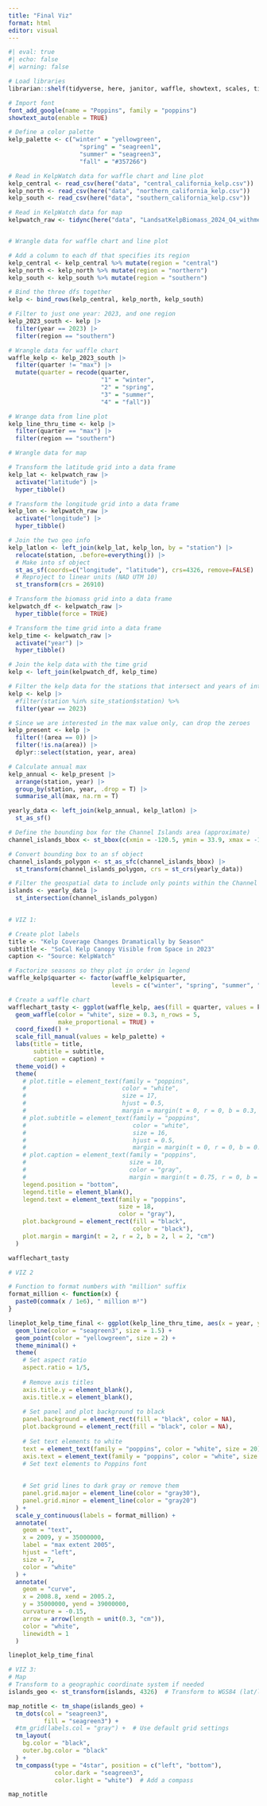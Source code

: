```yaml
---
title: "Final Viz"
format: html
editor: visual
---
```


```r
#| eval: true
#| echo: false
#| warning: false

# Load libraries
librarian::shelf(tidyverse, here, janitor, waffle, showtext, scales, tidync, sf, terra, tmap, tmaptools)

# Import font
font_add_google(name = "Poppins", family = "poppins")
showtext_auto(enable = TRUE)

# Define a color palette
kelp_palette <- c("winter" = "yellowgreen", 
                    "spring" = "seagreen1", 
                    "summer" = "seagreen3", 
                    "fall" = "#357266")

# Read in KelpWatch data for waffle chart and line plot
kelp_central <- read_csv(here("data", "central_california_kelp.csv"))
kelp_north <- read_csv(here("data", "northern_california_kelp.csv"))
kelp_south <- read_csv(here("data", "southern_california_kelp.csv"))

# Read in KelpWatch data for map
kelpwatch_raw <- tidync(here("data", "LandsatKelpBiomass_2024_Q4_withmetadata.nc"))


# Wrangle data for waffle chart and line plot

# Add a column to each df that specifies its region
kelp_central <- kelp_central %>% mutate(region = "central")
kelp_north <- kelp_north %>% mutate(region = "northern")
kelp_south <- kelp_south %>% mutate(region = "southern")

# Bind the three dfs together
kelp <- bind_rows(kelp_central, kelp_north, kelp_south)

# Filter to just one year: 2023, and one region
kelp_2023_south <- kelp |>
  filter(year == 2023) |>
  filter(region == "southern")

# Wrangle data for waffle chart
waffle_kelp <- kelp_2023_south |>
  filter(quarter != "max") |> 
  mutate(quarter = recode(quarter,
                          "1" = "winter",
                          "2" = "spring",
                          "3" = "summer",
                          "4" = "fall"))

# Wrange data from line plot 
kelp_line_thru_time <- kelp |>
  filter(quarter == "max") |>
  filter(region == "southern")

# Wrangle data for map

# Transform the latitude grid into a data frame
kelp_lat <- kelpwatch_raw |> 
  activate("latitude") |> 
  hyper_tibble()

# Transform the longitude grid into a data frame
kelp_lon <- kelpwatch_raw |> 
  activate("longitude") |> 
  hyper_tibble()

# Join the two geo info
kelp_latlon <- left_join(kelp_lat, kelp_lon, by = "station") |> 
  relocate(station, .before=everything()) |> 
  # Make into sf object
  st_as_sf(coords=c("longitude", "latitude"), crs=4326, remove=FALSE) |> 
  # Reproject to linear units (NAD UTM 10)
  st_transform(crs = 26910)

# Transform the biomass grid into a data frame
kelpwatch_df <- kelpwatch_raw |> 
  hyper_tibble(force = TRUE)

# Transform the time grid into a data frame
kelp_time <- kelpwatch_raw |>  
  activate("year") |>  
  hyper_tibble()

# Join the kelp data with the time grid
kelp <- left_join(kelpwatch_df, kelp_time)

# Filter the kelp data for the stations that intersect and years of interest
kelp <- kelp |> 
  #filter(station %in% site_station$station) %>% 
  filter(year == 2023)

# Since we are interested in the max value only, can drop the zeroes 
kelp_present <- kelp |> 
  filter(!(area == 0)) |>  
  filter(!is.na(area)) |>  
  dplyr::select(station, year, area)

# Calculate annual max
kelp_annual <- kelp_present |> 
  arrange(station, year) |> 
  group_by(station, year, .drop = T) |> 
  summarise_all(max, na.rm = T) 

yearly_data <- left_join(kelp_annual, kelp_latlon) |> 
  st_as_sf()

# Define the bounding box for the Channel Islands area (approximate)
channel_islands_bbox <- st_bbox(c(xmin = -120.5, ymin = 33.9, xmax = -119.5, ymax = 34.1), crs = st_crs(4326))

# Convert bounding box to an sf object
channel_islands_polygon <- st_as_sfc(channel_islands_bbox) |>
  st_transform(channel_islands_polygon, crs = st_crs(yearly_data))

# Filter the geospatial data to include only points within the Channel Islands area
islands <- yearly_data |> 
  st_intersection(channel_islands_polygon)
  

```

```r
# VIZ 1:

# Create plot labels
title <- "Kelp Coverage Changes Dramatically by Season"
subtitle <- "SoCal Kelp Canopy Visible from Space in 2023"
caption <- "Source: KelpWatch"

# Factorize seasons so they plot in order in legend
waffle_kelp$quarter <- factor(waffle_kelp$quarter, 
                             levels = c("winter", "spring", "summer", "fall"))

# Create a waffle chart
wafflechart_tasty <- ggplot(waffle_kelp, aes(fill = quarter, values = kelp_area_m2)) +
  geom_waffle(color = "white", size = 0.3, n_rows = 5,
              make_proportional = TRUE) +
  coord_fixed() +
  scale_fill_manual(values = kelp_palette) +
  labs(title = title,
       subtitle = subtitle,
       caption = caption) +
  theme_void() +
  theme(
    # plot.title = element_text(family = "poppins",
    #                           color = "white",
    #                           size = 17, 
    #                           hjust = 0.5,
    #                           margin = margin(t = 0, r = 0, b = 0.3, l = 0, "cm")),
    # plot.subtitle = element_text(family = "poppins",
    #                              color = "white",
    #                              size = 16,
    #                              hjust = 0.5,
    #                              margin = margin(t = 0, r = 0, b = 0.5, l = 0, "cm")),
    # plot.caption = element_text(family = "poppins",
    #                             size = 10,
    #                             color = "gray", 
    #                             margin = margin(t = 0.75, r = 0, b = 0, l = 0, "cm")),
    legend.position = "bottom",
    legend.title = element_blank(),
    legend.text = element_text(family = "poppins",
                               size = 18,
                               color = "gray"),
    plot.background = element_rect(fill = "black", 
                                   color = "black"),
    plot.margin = margin(t = 2, r = 2, b = 2, l = 2, "cm")
  )

wafflechart_tasty
```


```r
# VIZ 2

# Function to format numbers with "million" suffix
format_million <- function(x) {
  paste0(comma(x / 1e6), " million m²")
}

lineplot_kelp_time_final <- ggplot(kelp_line_thru_time, aes(x = year, y = kelp_area_m2)) +
  geom_line(color = "seagreen3", size = 1.5) + 
  geom_point(color = "yellowgreen", size = 2) +
  theme_minimal() +
  theme(
    # Set aspect ratio
    aspect.ratio = 1/5,
    
    # Remove axis titles
    axis.title.y = element_blank(),
    axis.title.x = element_blank(),
    
    # Set panel and plot background to black
    panel.background = element_rect(fill = "black", color = NA),
    plot.background = element_rect(fill = "black", color = NA),
    
    # Set text elements to white
    text = element_text(family = "poppins", color = "white", size = 20),
    axis.text = element_text(family = "poppins", color = "white", size = 20),
    # Set text elements to Poppins font
    
    
    # Set grid lines to dark gray or remove them
    panel.grid.major = element_line(color = "gray30"),
    panel.grid.minor = element_line(color = "gray20")
  ) +
  scale_y_continuous(labels = format_million) +
  annotate(
    geom = "text",
    x = 2009, y = 35000000,
    label = "max extent 2005",
    hjust = "left",
    size = 7,
    color = "white"
  ) +
  annotate(
    geom = "curve",
    x = 2008.8, xend = 2005.2,
    y = 35000000, yend = 39000000,
    curvature = -0.15,
    arrow = arrow(length = unit(0.3, "cm")),
    color = "white",
    linewidth = 1
  )

lineplot_kelp_time_final
```


```r
# VIZ 3:
# Map
# Transform to a geographic coordinate system if needed
islands_geo <- st_transform(islands, 4326)  # Transform to WGS84 (lat/long)

map_notitle <- tm_shape(islands_geo) +
  tm_dots(col = "seagreen3",
          fill = "seagreen3") +
  #tm_grid(labels.col = "gray") +  # Use default grid settings
  tm_layout(
    bg.color = "black",
    outer.bg.color = "black"
  ) +
  tm_compass(type = "4star", position = c("left", "bottom"),
             color.dark = "seagreen3",
             color.light = "white")  # Add a compass

map_notitle
```
